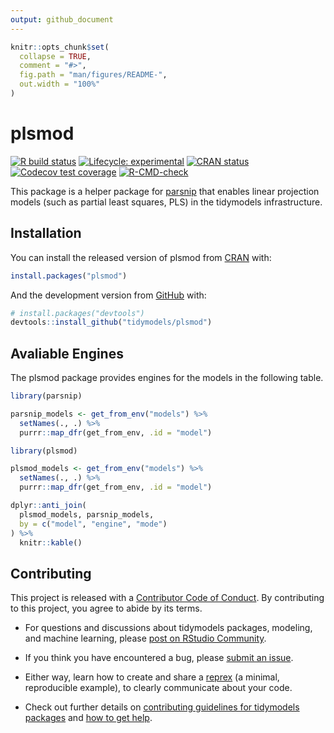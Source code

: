 ```yaml
---
output: github_document
---
```


<!-- README.md is generated from README.Rmd. Please edit that file -->

```r
knitr::opts_chunk$set(
  collapse = TRUE,
  comment = "#>",
  fig.path = "man/figures/README-",
  out.width = "100%"
)
```

# plsmod

<!-- badges: start -->
[![R build status](https://github.com/tidymodels/plsmod/workflows/R-CMD-check/badge.svg)](https://github.com/tidymodels/plsmod/actions)
[![Lifecycle: experimental](https://img.shields.io/badge/lifecycle-experimental-orange.svg)](https://lifecycle.r-lib.org/articles/stages.html)
[![CRAN status](https://www.r-pkg.org/badges/version/plsmod)](https://CRAN.R-project.org/package=plsmod)
[![Codecov test coverage](https://codecov.io/gh/tidymodels/plsmod/branch/master/graph/badge.svg)](https://codecov.io/gh/tidymodels/plsmod?branch=master)
[![R-CMD-check](https://github.com/tidymodels/plsmod/workflows/R-CMD-check/badge.svg)](https://github.com/tidymodels/plsmod/actions)
<!-- badges: end -->

This package is a helper package for [parsnip](https://parsnip.tidymodels.org) that enables linear projection models (such as partial least squares, PLS) in the tidymodels infrastructure. 

## Installation

You can install the released version of plsmod from [CRAN](https://CRAN.R-project.org) with:

``` r
install.packages("plsmod")
```

And the development version from [GitHub](https://github.com/) with:

``` r
# install.packages("devtools")
devtools::install_github("tidymodels/plsmod")
```

## Avaliable Engines

The plsmod package provides engines for the models in the following table.

```r
library(parsnip)

parsnip_models <- get_from_env("models") %>%
  setNames(., .) %>%
  purrr::map_dfr(get_from_env, .id = "model")

library(plsmod)

plsmod_models <- get_from_env("models") %>%
  setNames(., .) %>%
  purrr::map_dfr(get_from_env, .id = "model")

dplyr::anti_join(
  plsmod_models, parsnip_models, 
  by = c("model", "engine", "mode")
) %>%
  knitr::kable()
```

## Contributing

This project is released with a [Contributor Code of Conduct](https://contributor-covenant.org/version/2/0/CODE_OF_CONDUCT.html). By contributing to this project, you agree to abide by its terms.

- For questions and discussions about tidymodels packages, modeling, and machine learning, please [post on RStudio Community](https://community.rstudio.com/new-topic?category_id=15&tags=tidymodels,question).

- If you think you have encountered a bug, please [submit an issue](https://github.com/tidymodels/plsmod/issues).

- Either way, learn how to create and share a [reprex](https://reprex.tidyverse.org/articles/articles/learn-reprex.html) (a minimal, reproducible example), to clearly communicate about your code.

- Check out further details on [contributing guidelines for tidymodels packages](https://www.tidymodels.org/contribute/) and [how to get help](https://www.tidymodels.org/help/).
